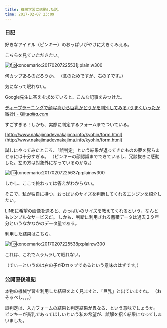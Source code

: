 ```yaml
---
title: 機械学習に感動した話。
time: 2017-02-07 23:09
---
```


### 日記

好きなアイドル（ピンキー）のおっぱいがやけに大きくみえる。

こちらを見ていただきたい。

![f:id:konoemario:20170207225531j:plain:w300](https://cdn-ak.f.st-hatena.com/images/fotolife/k/konoemario/20170207/20170207225531.jpg "f:id:konoemario:20170207225531j:plain:w300")

何カップあるのだろうか。 （念のためですが、右の子です。）

気になって眠れない。

Google先生に答えを求めていると、こんな記事をみつけた。

[ディープラーニングで顔写真から巨乳かどうかを判別してみる (うまくいったか微妙) - Qiita](http://qiita.com/summer4an/items/db0124eee8103c1d3b85)<cite class="hatena-citation"><a href="http://qiita.com/summer4an/items/db0124eee8103c1d3b85">qiita.com</a></cite>

すごすぎる！しかも、実際に判定するフォームまでついている。

[http://www.nakajimadevnakajima.info/kyohin/form.html](http://www.nakajimadevnakajima.info/kyohin/form.html)

試しにやってみたところ、「誤判定」という結果が返ってきたものの夢を膨らませるには十分すぎる。 （ピンキーの顔認識までできているし、冗談抜きに感動した。左の方は対象外になっているのかな。) 　

![f:id:konoemario:20170207225637p:plain:w300](https://cdn-ak.f.st-hatena.com/images/fotolife/k/konoemario/20170207/20170207225637.png "f:id:konoemario:20170207225637p:plain:w300")

しかし、ここで終わっては答えがわからない。

そこで、私が独自に持つ、おっぱいのサイズを判断してくれるエンジンを紹介したい。

LINEに希望の画像を送ると、おっぱいのサイズを教えてくれるという、なんともシンプルなサービスだ。 しかも、判断に利用される蓄積データは過去２９年分というなかなかのデータ量である。

利用した結果はこちら。

![f:id:konoemario:20170207225538p:plain:w300](https://cdn-ak.f.st-hatena.com/images/fotolife/k/konoemario/20170207/20170207225538.png "f:id:konoemario:20170207225538p:plain:w300")

これは、これでムラムラして眠れない。

（でぃーというのは右の子がDカップであるという意味のはずです。）

### 公開直後追記

本物の機械学習を利用した結果をよく見ますと、「巨乳」と出ていますね。 （おそるべし。。。）

誤判定は、入力フォームの結果と判定結果が異なる、という意味でしょうか。 ピンキーが貧乳であってほしいという私の希望が、誤解を招く結果になってしまいました。
